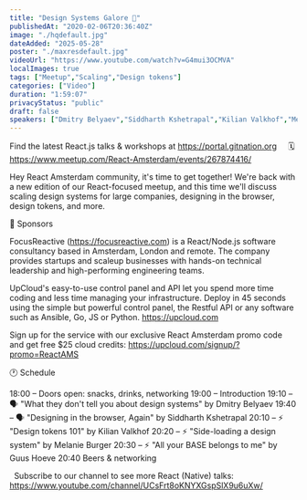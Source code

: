 ```yaml
---
title: "Design Systems Galore 🎨"
publishedAt: "2020-02-06T20:36:40Z"
image: "./hqdefault.jpg"
dateAdded: "2025-05-28"
poster: "./maxresdefault.jpg"
videoUrl: "https://www.youtube.com/watch?v=G4mui3OCMVA"
localImages: true
tags: ["Meetup","Scaling","Design tokens"]
categories: ["Video"]
duration: "1:59:07"
privacyStatus: "public"
draft: false
speakers: ["Dmitry Belyaev","Siddharth Kshetrapal","Kilian Valkhof","Melanie Burger","Guus Hoeve"]
---
```

Find the latest React.js talks & workshops at https://portal.gitnation.org
 
  🗓 https://www.meetup.com/React-Amsterdam/events/267874416/

Hey React Amsterdam community, it's time to get together! We're back with a new edition of our React-focused meetup, and this time we'll discuss scaling design systems for large companies, designing in the browser, design tokens, and more.

🤝 Sponsors

FocusReactive (https://focusreactive.com) is a React/Node.js software consultancy based in Amsterdam, London and remote. The company provides startups and scaleup businesses with hands-on technical leadership and high-performing engineering teams.

UpCloud's easy-to-use control panel and API let you spend more time coding and less time managing your infrastructure. Deploy in 45 seconds using the simple but powerful control panel, the Restful API or any software such as Ansible, Go, JS or Python. https://upcloud.com

Sign up for the service with our exclusive React Amsterdam promo code and get free $25 cloud credits: https://upcloud.com/signup/?promo=ReactAMS

🕐 Schedule

18:00 – Doors open: snacks, drinks, networking
19:00 – Introduction
19:10 – 🗣 "What they don't tell you about design systems" by Dmitry Belyaev
19:40 – 🗣 "Designing in the browser, Again" by Siddharth Kshetrapal
20:10 – ⚡️ "Design tokens 101" by Kilian Valkhof
20:20 – ⚡️ "Side-loading a design system" by Melanie Burger
20:30 – ⚡️ "All your BASE belongs to me" by Guus Hoeve
20:40 Beers & networking

 
Subscribe to our channel to see more React (Native) talks: https://www.youtube.com/channel/UCsFrt8oKNYXGspSlX9u6uXw/
